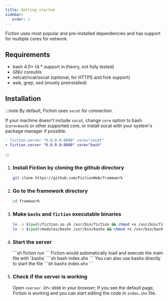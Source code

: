 ```yaml
---
title: Getting started
sidebar: 
   order: 1
---
```


Fiction uses most popular and pre-installed dependencies and has support for multiple cores for network. 

## Requirements 

- bash 4.0+ (4.* support in theory, not fully tested)
- GNU coreutils
- netcat/ncat/socat (optional, for HTTPS and fork support)
- awk, grep, sed (mostly preinstalled)

## Installation

:::note
By default, Fiction uses `socat` for connection.

If your machine doesn't include `socat`, change `core` option to bash (`core=bash`) or other supported core, or install socat with your system's package manager if possible.
   
```diff lang="sh"
- fiction.server "0.0.0.0:8080" core="socat"
+ fiction.server "0.0.0.0:8080" core="bash"
```
:::

<Steps>

1. ### Install Fiction by cloning the github directory

   ```sh
   git clone https://github.com/FictionWeb/framework
   ```

2. ### Go to the framework directory 

    ```sh 
    cd framework
    ```

3. ### Make `bashx` and `fiction` executable binaries

   ```bash
   ln -s $(pwd)/fiction.so.sh /usr/bin/fiction && chmod +x /usr/bin/fiction
   ln -s $(pwd)/modules/bashx /usr/bin/bashx && chmod +x /usr/bin/bashx
   ```

4. ### Start the server
   <Tabs>
   <TabItem label="fiction">
   ```sh 
   fiction run
   ```
   </TabItem>
   <TabItem label="bash">
   Fiction would automatically load and execute the main file with `bashx`
   ```sh 
   bash index.shx
   ```
   </TabItem>
   <TabItem label="bashx">
   You can also use bashx directly to start the file
   ```sh 
   bashx index.shx
   ```
   </TabItem>
   </Tabs>

5. ### Check if the server is working

   Open `<server IP>:8080` in your browser; If you see the default page, Fiction is working and you can start editing the code in `index.shx` file.

</Steps>